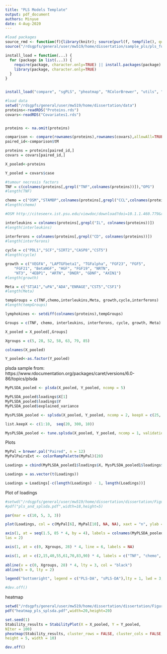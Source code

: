 ```yaml
---
title: "PLS Models Template"
output: pdf_document
authors: Minyue
date: 4-Aug-2020
---
```


```r
#load packages
source_rmd <- function(f){library(knitr); source(purl(f, tempfile(), quiet=TRUE))}
source("/rdsgpfs/general/user/mw519/home/dissertation/sample_pls/pls_functions.R")

install_load = function(...) {
  for (package in list(...)) {
    require(package, character.only=TRUE) || install.packages(package)
    library(package, character.only=TRUE)
  }
}


install_load("compare", "sgPLS", "pheatmap", "RColorBrewer", "utils", "tidyverse")
```

```r
#load data
setwd("/rdsgpfs/general/user/mw519/home/dissertation/data")
proteins<-readRDS("Proteins.rds")
covars<-readRDS("Covariates1.rds")


proteins <- na.omit(proteins)

comparison <- compare(rownames(proteins),rownames(covars),allowAll=TRUE)
paired_id<-comparison$tM

proteins = proteins[paired_id,]
covars = covars[paired_id,]

X_pooled<-proteins

Y_pooled = covars$case
```

```r
#tumour necrosis factors
TNF = c(colnames(proteins[,grepl("TNF",colnames(proteins))]),"OPG")
#length(TNF)

chemo = c("OSM","STAMBP",colnames(proteins[,grepl("CCL",colnames(proteins))]),colnames(proteins[,grepl("CX", colnames(proteins))]),colnames(proteins[,grepl("MCP", colnames(proteins))]),colnames(proteins[,grepl("MMP", colnames(proteins))]))
#length(chemo)

#OSM http://citeseerx.ist.psu.edu/viewdoc/download?doi=10.1.1.460.779&rep=rep1&type=pdf

interleukins = colnames(proteins[,grepl("IL", colnames(proteins))])
#length(interleukins)

interferons = colnames(proteins[,grepl("CD", colnames(proteins))])
#length(interferons)
  
cycle = c("PDL1","SCF","SIRT2","CASP8","CST5")
#length(cycle)

growth = c("VEGFA", "LAPTGFbeta1", "TGFalpha", "FGF23", "FGF5",
    "FGF21", "BetaNGF", "HGF", "FGF19", "NRTN",
    "NT3", "4EBP1", "ARTN", "DNER", "GDNF", "AXIN1")
#length(growth)

Meta = c("ST1A1","uPA","ADA","ENRAGE","CST5","CSF1")
#length(Meta)

tempGroups = c(TNF,chemo,interleukins,Meta, growth,cycle,interferons)
#length(tempGroups)

lymphokines <- setdiff(colnames(proteins),tempGroups)

Groups = c(TNF, chemo, interleukins, interferons, cycle, growth, Meta)

X_pooled = X_pooled[,Groups]

Xgroups = c(5, 28, 52, 58, 63, 79, 85)

colnames(X_pooled)
```

```r
Y_pooled<-as.factor(Y_pooled)
```

plsda sample from: https://www.rdocumentation.org/packages/caret/versions/6.0-86/topics/plsda
```r
MyPLSDA_pooled <- plsda(X_pooled, Y_pooled, ncomp = 5)

MyPLSDA_pooled$loadings$X[1]
MyPLSDA_pooled$loadings$Y
MyPLSDA_pooled$explained_variance
```

```r
MysPLSDA_pooled <- splsda(X_pooled, Y_pooled, ncomp = 2, keepX = c(25, 25))
```

```r
list.keepX <- c(1:10,  seq(20, 300, 10))

MysPLSDA_pooled <- tune.splsda(X_pooled, Y_pooled, ncomp = 1, validation = 'Mfold', folds = 5, progressBar = TRUE, dist = 'max.dist', measure = "BER",test.keepX = list.keepX, nrepeat = 10, cpus = 2)
```



Plots
```r
MyPal = brewer.pal("Paired", n = 12) 
MyPalPairsExt <- colorRampPalette(MyPal)(28)

Loadings = cbind(MyPLSDA_pooled1$loadings$X, MysPLSDA_pooled1$loadings$X, rep(NA, 28), rep(NA, 28))

Loadings = as.vector(t(Loadings))

Loadings = Loadings[-c(length(Loadings) - 1, length(Loadings))]
```

Plot of loadings
```r
#setwd("/rdsgpfs/general/user/mw519/home/dissertation/dissertation/Figures")
#pdf("pls_and_splsda.pdf",width=18,height=5) 

par(mar = c(10, 5, 3, 3))

plot(Loadings, col = c(MyPal[6], MyPal[10], NA, NA), xaxt = "n", ylab = "Loadings Coefficients", type = "h",lwd = 3, xlab = "")

axis(1, at = seq(1.5, 85 * 4, by = 4), labels = colnames(MyPLSDA_pooled$X),
las = 2)

axis(1, at = c(0, Xgroups, 28) * 4, line = 6, labels = NA) 

axis(1, at = c(2,15,40,55,61,70,83,90) * 4, labels = c("TNF", "chemo", "interleukins", "interferons", "cycle", "growth", "Meta", "lymphokines"), line = 6, tick = FALSE)
     
abline(v = c(0, Xgroups, 28) * 4, lty = 3, col = "black") 
abline(h = 0, lty = 2)

legend("bottomright", legend = c("PLS-DA", "sPLS-DA"),lty = 1, lwd = 3, col = c(MyPal[6], MyPal[10], NA, NA), cex = 0.75)

#dev.off()
```

heatmap
```r
setwd("/rdsgpfs/general/user/mw519/home/dissertation/dissertation/Figures")
pdf("heatmap_pls_splsda.pdf",width=20,height=20) 

set.seed(1)
Stability_results = StabilityPlot(X = X_pooled, Y = Y_pooled,
NIter = 100)
pheatmap(Stability_results, cluster_rows = FALSE, cluster_cols = FALSE, display_numbers = TRUE, filename = "Fig2_B.pdf",
height = 5, width = 10)

dev.off()
```